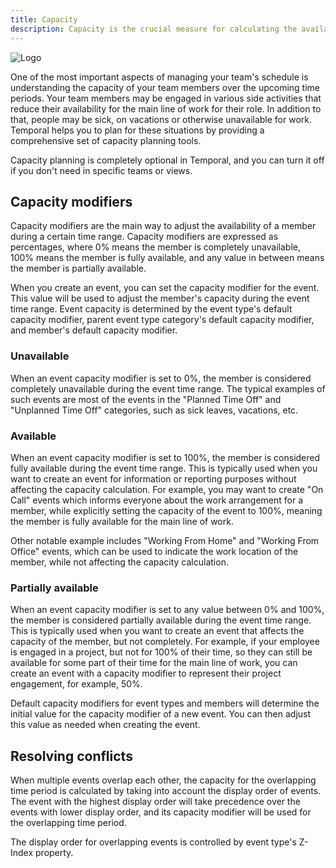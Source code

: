 ```yaml
---
title: Capacity
description: Capacity is the crucial measure for calculating the availability of a member
---
```


![Logo](../../../assets/capacity-planning.webp)

One of the most important aspects of managing your team's schedule is understanding the capacity of your team members over the upcoming time periods. Your team members may be engaged in various side activities that reduce their availability for the main line of work for their role. In addition to that, people may be sick, on vacations or otherwise unavailable for work. Temporal helps you to plan for these situations by providing a comprehensive set of capacity planning tools.

Capacity planning is completely optional in Temporal, and you can turn it off if you don't need in specific teams or views. 

## Capacity modifiers

Capacity modifiers are the main way to adjust the availability of a member during a certain time range. Capacity modifiers are expressed as percentages, where 0% means the member is completely unavailable, 100% means the member is fully available, and any value in between means the member is partially available.

When you create an event, you can set the capacity modifier for the event. This value will be used to adjust the member's capacity during the event time range. Event capacity is determined by the event type's default capacity modifier, parent event type category's default capacity modifier, and member's default capacity modifier.

### Unavailable

When an event capacity modifier is set to 0%, the member is considered completely unavailable during the event time range. The typical examples of such events are most of the events in the "Planned Time Off" and "Unplanned Time Off" categories, such as sick leaves, vacations, etc.

### Available

When an event capacity modifier is set to 100%, the member is considered fully available during the event time range. This is typically used when you want to create an event for information or reporting purposes without affecting the capacity calculation. For example, you may want to create "On Call" events which informs everyone about the work arrangement for a member, while explicitly setting the capacity of the event to 100%, meaning the member is fully available for the main line of work.

Other notable example includes "Working From Home" and "Working From Office" events, which can be used to indicate the work location of the member, while not affecting the capacity calculation.

### Partially available

When an event capacity modifier is set to any value between 0% and 100%, the member is considered partially available during the event time range. This is typically used when you want to create an event that affects the capacity of the member, but not completely. For example, if your employee is engaged in a project, but not for 100% of their time, so they can still be available for some part of their time for the main line of work, you can create an event with a capacity modifier to represent their project engagement, for example, 50%.

<Aside>
	Default capacity modifiers for event types and members will determine the initial value for the capacity modifier of a new event. You can then adjust this value as needed when creating the event.
</Aside>

## Resolving conflicts

When multiple events overlap each other, the capacity for the overlapping time period is calculated by taking into account the display order of events. The event with the highest display order will take precedence over the events with lower display order, and its capacity modifier will be used for the overlapping time period.

The display order for overlapping events is controlled by event type's Z-Index property. 

